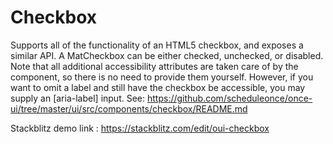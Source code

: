 
<Meta of={CheckboxStories} />

# Checkbox

Supports all of the functionality of an HTML5 checkbox, and exposes a similar API. A MatCheckbox can be either checked, unchecked, or disabled. Note that all additional accessibility attributes are taken care of by the component, so there is no need to provide them yourself. However, if you want to omit a label and still have the checkbox be accessible, you may supply an \[aria-label] input. See: https://github.com/scheduleonce/once-ui/tree/master/ui/src/components/checkbox/README.md

<Canvas>
  <Story of={CheckboxStories.Regular} />
</Canvas>

Stackblitz demo link : https://stackblitz.com/edit/oui-checkbox

<Controls />
